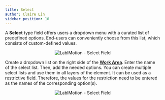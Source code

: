 ```yaml
---
title: Select
author: Claire Lin
sidebar_position: 10
---
```



<Reader text="Designer" />

A **Select** type field offers users a dropdown menu with a curated list of predefined options. End-users can conveniently choose from this list, which consists of custom-defined values.

<p align="center">
  <img src={fieldSelect} alt="LabIMotion - Select Field" />
</p>

Create a dropdown list on the right side of the **[Work Area](../../../template-features/workarea.mdx)**. Enter the name of the select
list. Then, add the needed options. You can create multiple select lists and use them in
all layers of the element. It can be used as a restrictive field. Therefore, the values for
the restriction need to be entered as the names of the corresponding option(s).

<p align="center">
  <img src={fieldSelectOptions} alt="LabIMotion - Select Field" />
</p>
